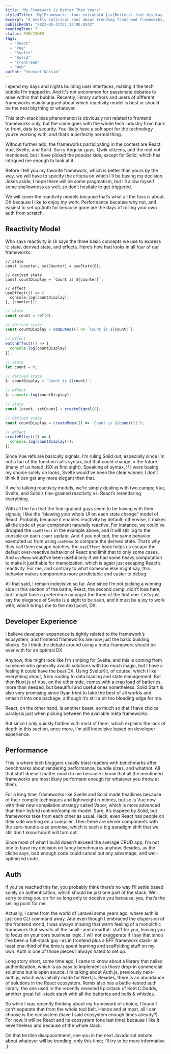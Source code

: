 ```yaml
---
title: "My Framework is Better Than Yours"
styledTitle: 'My|Framework:: font-extrabold |is|Better:: font-display |Than|Yours:: font-extrabold '
excerpt: "A mostly satirical rant about trending front-end frameworks, at the time of writing of course."
publishedAt: "2023-05-31T21:13:00.824Z"
readingTime: 7
status: PUBLISHED
tags:
  - "React"
  - "Vue"
  - "Svelte"
  - "Solid"
  - "Front-end"
  - "Web"
author: "Youssef Nassim"
---
```


I spend my days and nights building user interfaces, making it the tech bubble I’m trapped in.
And It's not uncommon for passionate debates to arise within that bubble. Recently, library authors and users of different frameworks mainly argued about which reactivity model is best or should be the next big thing or whatever.

This tech-stack bias phenomenon is obviously not related to frontend frameworks only, but the same goes with the whole tech industry from back to front, data to security. You likely have a soft spot for the technology you’re working with, and that’s a perfectly normal thing.

Without further ado, the frameworks participating in the contest are React, Vue, Svelte, and Solid. Sorry Angular guys, Qwik citizens, and the rest not mentioned, but I have picked the popular kids, except for Solid, which has intrigued me enough to look at it.

Before I tell you my favorite framework, which is better than yours by the way, we will have to specify the criteria on which I’ll be basing my decision. Jokes aside, I hope there will be some pragmatism, but I’ll allow myself some shallowness as well, so don’t hesitate to get triggered.

We will cover the reactivity models because that’s what all the fuss is about. DX because I like to enjoy my work. Performance because why not, and easiest to set up Auth for because gone are the days of rolling your own auth from scratch.

## Reactivity Model

Who says reactivity in UI says the three basic concepts we use to express it: state, derived state, and effects. Here’s how that looks in all four of our frameworks:

```tsx title="React"
// state
const [counter, setCounter] = useState(0);

// derived state
const countDisplay = `Count is ${counter}`;

// effect
useEffect(() => {
  console.log(countDisplay);
}, [counter]);
```

```ts title="Vue"
// state
const count = ref(0);

// derived state
const countDisplay = computed(() => `Count is ${count}`);

// effect
watchEffect(() => {
  console.log(countDisplay);
});
```

```ts title="Svelte"
// state
let count = 0;

// derived state
$: countDisplay = `Count is ${count}`;

// effect
$: console.log(countDisplay);
```

```ts title="Solid"
// state
const [count, setCount] = createSignal(0);

// derived state
const countDisplay = createMemo(() => `Count is ${count()}`);

// effect
createEffect(() => {
  console.log(countDisplay());
});
```

Since Vue refs are basically signals, I’m ruling Solid out, especially since I’m not a fan of the function calls syntax, but that could change in the future (many of us hated JSX at first sight). Speaking of syntax, If I were basing my choice solely on looks, Svelte would’ve been the clear winner; I don’t think it can get any more elegant than that.

If we’re talking reactivity models, we’re simply dealing with two camps; Vue, Svelte, and Solid’s fine-grained reactivity vs. React’s rerendering everything.

With all the fun that the fine-grained guys seem to be having with their signals, I like the “blowing your whole UI on each state change” model of React. Probably because it enables reactivity by default; otherwise, it makes all the code of your component naturally reactive. For instance, we could’ve dropped the `useEffect` in the example above, and it will still log to the console on each `count` update. And if you noticed, the same behavior exempted us from using `useMemo` to compute the derived state. That’s why they call them escape hatches; the `useEffect` hook helps us escape the default over-reactive behavior of React and limit that to only some cases. And `useMemo` would’ve been useful only if we had some heavy computation to make it justifiable for memoization, which is again just escaping React’s reactivity. For me, and contrary to what someone else might say, this behavior makes components more predictable and easier to debug.

All that said, I remain indecisive so far. And since I’m not picking a winning side in this section of the battle, React, the second camp, didn’t lose here, but I might have a preference amongst the three of the first one. Let’s just say the elegance of Svelte is a sight to be seen, and it must be a joy to work with, which brings me to the next point, DX.

## Developer Experience

I believe developer experience is tightly related to the framework’s ecosystem, and frontend frameworks are now just the basic building blocks. So I think the debate around using a meta-framework should be over with for an optimal DX.

Anyhow, this might look like I’m simping for Svelte, and this is coming from someone who generally avoids solutions with too much magic, but I have a feeling It could have the best DX. Using SvelteKit, of course, which I like everything about, from routing to data loading and state management. But then Nuxt.js of Vue, on the other side, comes with a crap load of batteries, more than needed, but beautiful and useful ones nonetheless. Solid Start is also very promising since Ryan tried to take the best of all worlds and smash it into one package, although it’s still a bit too bleeding edge for me.

React, on the other hand, is another beast, so much so that I have choice paralysis just when picking between the available meta frameworks.

But since I only quickly fiddled with most of them, which explains the lack of depth in this section, once more, I’m still indecisive based on developer experience.

## Performance

This is where tech bloggers usually blast readers with benchmarks after benchmarks about rendering performance, bundle sizes, and whatnot. All that stuff doesn’t matter much to me because I know that all the mentioned frameworks are most likely performant enough for whatever you throw at them.

For a long time, frameworks like Svelte and Solid made headlines because of their compile techniques and lightweight runtimes, but so is Vue now with their new compilation strategy called Vapor, which is more advanced than their hybrid runtime/compiler model. Sure, it’s inspired by Solid, but frameworks take from each other as usual. Heck, even React has people on their side working on a compiler. Then there are server components with the zero-bundle-size promise, which is such a big paradigm shift that we still don’t know how it will turn out.

Since most of what I build doesn’t exceed the average CRUD app, I’m not one to base my decision on fancy benchmarks anyhow. Besides, as the cliche says, bad enough code could cancel out any advantage, and well-optimized code…

## Auth

If you’ve reached this far, you probably think there’s no way I’ll settle based solely on authentication, which should be just one part of the stack. Well, sorry to drag you on for so long only to deceive you because, yes, that’s the selling point for me.

Actually, I came from the world of Laravel some years ago, where auth is just one CLI command away. And even though I embraced the dispersion of the frontend world, I was always missing that warm feeling of a monolithic framework that sweats all the small -and dreadful- stuff for you, leaving you to focus on your core business logic. I will not exaggerate if I say that since I’ve been a full-stack guy -as in frontend plus a BFF framework stack- at least one-third of the time is spent learning and scaffolding stuff on my own. Auth is one of those pieces I always hated to set up.

Long story short, some time ago, I came to know about a library that nailed authentication, which is as easy to implement as those drop-in commercial solutions but is open source. I’m talking about Auth.js, previously next-auth.js, which was initially made for Next.js. Besides, there is an abundance of solutions in the React ecosystem. Remix also has a battle-tested auth library, the one used in the recently revealed Epicstack of Kent.C.Dodds, another great full-stack stack with all the batteries and bells & whistles.

So while I was recently thinking about my framework of choice, I found I can’t separate that from the whole tool belt. Hence and at most, all I can choose is the ecosystem (have I said ecosystem enough times already?). For now, it will be React and its ecosystem (one last time) because I like it nevertheless and because of the whole stack.

On that terrible disappointment, see you in the next JavaScript debate about whatever will be trending, only this time; I’ll try to be more informative ;)
